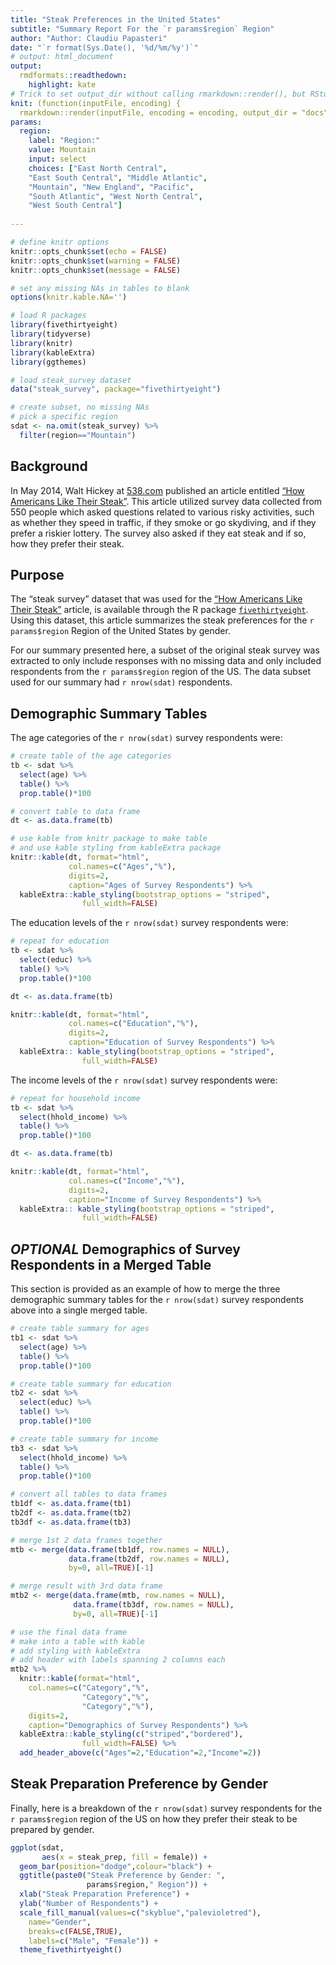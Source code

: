 ```yaml
---
title: "Steak Preferences in the United States"
subtitle: "Summary Report For the `r params$region` Region"
author: "Author: Claudiu Papasteri"
date: "`r format(Sys.Date(), '%d/%m/%y')`"
# output: html_document
output:
  rmdformats::readthedown:
    highlight: kate
# Trick to set output_dir without calling rmarkdown::render(), but RStudio Knit with Params is substituted by Shiny in browser
knit: (function(inputFile, encoding) {         
  rmarkdown::render(inputFile, encoding = encoding, output_dir = "docs", params = "ask", runtime = "shiny", output_format = "all") })
params:
  region: 
    label: "Region:"
    value: Mountain
    input: select
    choices: ["East North Central",
    "East South Central", "Middle Atlantic",
    "Mountain", "New England", "Pacific",
    "South Atlantic", "West North Central",
    "West South Central"]
    
---
```


```r
# define knitr options
knitr::opts_chunk$set(echo = FALSE)
knitr::opts_chunk$set(warning = FALSE)
knitr::opts_chunk$set(message = FALSE)

# set any missing NAs in tables to blank
options(knitr.kable.NA='')

# load R packages
library(fivethirtyeight)
library(tidyverse)
library(knitr)
library(kableExtra)
library(ggthemes)

# load steak_survey dataset
data("steak_survey", package="fivethirtyeight")

# create subset, no missing NAs
# pick a specific region
sdat <- na.omit(steak_survey) %>%
  filter(region=="Mountain")

```

## Background

In May 2014, Walt Hickey at [538.com](http://fivethirtyeight.com/) published an article entitled ["How Americans Like Their Steak"](https://fivethirtyeight.com/features/how-americans-like-their-steak/). This article utilized survey data collected from 550 people which asked questions related to various risky activities, such as whether they speed in traffic, if they smoke or go skydiving, and if they prefer a riskier lottery. The survey also asked if they eat steak and if so, how they prefer their steak.

## Purpose

The "steak survey" dataset that was used for the ["How Americans Like Their Steak"](https://fivethirtyeight.com/features/how-americans-like-their-steak/) article, is available through the R package [`fivethirtyeight`](https://cran.r-project.org/web/packages/fivethirtyeight/index.html). Using this dataset, this article summarizes the steak preferences for the `r params$region` Region of the United States by gender. 

For our summary presented here, a subset of the original steak survey was extracted to only include responses with no missing data and only included respondents from the `r params$region` region of the US. The data subset used for our summary had `r nrow(sdat)` respondents.

## Demographic Summary Tables

The age categories of the `r nrow(sdat)` survey respondents were:

```r
# create table of the age categories
tb <- sdat %>% 
  select(age) %>%
  table() %>%
  prop.table()*100

# convert table to data frame
dt <- as.data.frame(tb)

# use kable from knitr package to make table
# and use kable styling from kableExtra package
knitr::kable(dt, format="html",
             col.names=c("Ages","%"),
             digits=2,
             caption="Ages of Survey Respondents") %>%
  kableExtra::kable_styling(bootstrap_options = "striped",
                full_width=FALSE)
```

The education levels of the `r nrow(sdat)` survey respondents were:

```r
# repeat for education
tb <- sdat %>% 
  select(educ) %>%
  table() %>%
  prop.table()*100

dt <- as.data.frame(tb)

knitr::kable(dt, format="html",
             col.names=c("Education","%"),
             digits=2,
             caption="Education of Survey Respondents") %>%
  kableExtra:: kable_styling(bootstrap_options = "striped",
                full_width=FALSE)
```

The income levels of the `r nrow(sdat)` survey respondents were:

```r
# repeat for household income
tb <- sdat %>% 
  select(hhold_income) %>%
  table() %>%
  prop.table()*100

dt <- as.data.frame(tb)

knitr::kable(dt, format="html",
             col.names=c("Income","%"),
             digits=2,
             caption="Income of Survey Respondents") %>%
  kableExtra:: kable_styling(bootstrap_options = "striped",
                full_width=FALSE)
```

## _OPTIONAL_ Demographics of Survey Respondents in a Merged Table

This section is provided as an example of how to merge the three demographic summary tables for the `r nrow(sdat)` survey respondents above into a single merged table.

```r
# create table summary for ages
tb1 <- sdat %>% 
  select(age) %>%
  table() %>%
  prop.table()*100

# create table summary for education
tb2 <- sdat %>% 
  select(educ) %>%
  table() %>%
  prop.table()*100

# create table summary for income
tb3 <- sdat %>% 
  select(hhold_income) %>%
  table() %>%
  prop.table()*100

# convert all tables to data frames
tb1df <- as.data.frame(tb1) 
tb2df <- as.data.frame(tb2)
tb3df <- as.data.frame(tb3)

# merge 1st 2 data frames together
mtb <- merge(data.frame(tb1df, row.names = NULL),
             data.frame(tb2df, row.names = NULL),
             by=0, all=TRUE)[-1]

# merge result with 3rd data frame
mtb2 <- merge(data.frame(mtb, row.names = NULL),
              data.frame(tb3df, row.names = NULL),
              by=0, all=TRUE)[-1]

# use the final data frame
# make into a table with kable
# add styling with kableExtra
# add header with labels spanning 2 columns each
mtb2 %>%
  knitr::kable(format="html",
    col.names=c("Category","%",
                "Category","%",
                "Category","%"),
    digits=2,
    caption="Demographics of Survey Respondents") %>%
  kableExtra::kable_styling(c("striped","bordered"),
                full_width=FALSE) %>%
  add_header_above(c("Ages"=2,"Education"=2,"Income"=2))
```

## Steak Preparation Preference by Gender

Finally, here is a breakdown of the `r nrow(sdat)` survey respondents for the `r params$region` region of the US on how they prefer their steak to be prepared by gender.

```r
ggplot(sdat, 
       aes(x = steak_prep, fill = female)) + 
  geom_bar(position="dodge",colour="black") +
  ggtitle(paste0("Steak Preference by Gender: ",
                 params$region," Region")) +
  xlab("Steak Preparation Preference") +
  ylab("Number of Respondents") +
  scale_fill_manual(values=c("skyblue","palevioletred"),
    name="Gender",
    breaks=c(FALSE,TRUE),
    labels=c("Male", "Female")) +
  theme_fivethirtyeight() 
```
